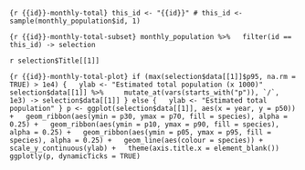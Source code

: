 ```{r {{id}}-monthly-total}
this_id <- "{{id}}"
# this_id <- sample(monthly_population$id, 1)
```

```{r {{id}}-monthly-total-subset}
monthly_population %>%
  filter(id == this_id) -> selection
```

`r selection$Title[[1]]`

```{r {{id}}-monthly-total-plot}
if (max(selection$data[[1]]$p95, na.rm = TRUE) > 1e4) {
  ylab <- "Estimated total population (x 1000)"
  selection$data[[1]] %>%
    mutate_at(vars(starts_with("p")), `/`, 1e3) -> selection$data[[1]]
} else {
  ylab <- "Estimated total population"
}
p <- ggplot(selection$data[[1]], aes(x = year, y = p50)) +
  geom_ribbon(aes(ymin = p30, ymax = p70, fill = species), alpha = 0.25) +
  geom_ribbon(aes(ymin = p10, ymax = p90, fill = species), alpha = 0.25) +
  geom_ribbon(aes(ymin = p05, ymax = p95, fill = species), alpha = 0.25) +
  geom_line(aes(colour = species)) +
  scale_y_continuous(ylab) +
  theme(axis.title.x = element_blank())
ggplotly(p, dynamicTicks = TRUE)
```


